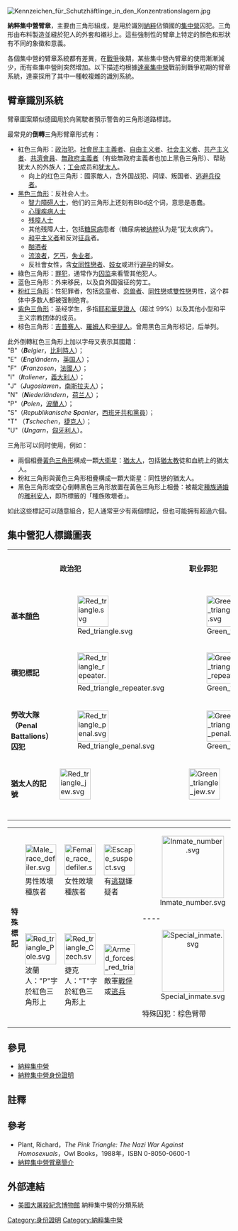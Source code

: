 [[File:Kennzeichen_für_Schutzhäftlinge_in_den_Konzentrationslagern.jpg|thumb]]
{{The Holocaust sidebar}}

'''納粹集中營臂章'''，主要由三角形組成，是用於識別[[納粹德國|納粹]]佔領國的[[集中營|集中營]]囚犯。三角形由布料製造並縫於犯人的外套和襯衫上。這些強制性的臂章上特定的顏色和形狀有不同的象徵和意義。

各個集中營的臂章系統都有差異，在[[二戰|戰爭]]後期，某些集中營內臂章的使用漸漸減少，而有些集中營則突然增加。以下描述均根據[[達豪集中營|達豪集中營]]戰前到戰爭初期的臂章系統，達豪採用了其中一種較複雜的識別系統。

== 臂章識別系統 ==
臂章圖案類似德國用於向駕駛者預示警告的三角形道路標誌。

最常見的'''倒轉'''三角形臂章形式有：
* 紅色三角形：[[政治犯|政治犯]]。[[社會民主主義|社會民主主義者]]、[[自由主义者|自由主义者]]、[[社会主义者|社会主义者]]、[[共產主義|共产主义者]]、[[共濟會|共濟會員]]、[[無政府主義|無政府主義者]]（有些無政府主義者也加上黑色三角形）、帮助犹太人的外族人；[[工会|工会]]成员和[[犹太人|犹太人]]。
**向上的红色三角形：國家敵人，含外国战犯、间谍、叛国者、[[逃兵|逃避兵役者]]。
* [[黑色三角形|黑色三角形]]：反社会人士。
** [[智力障碍|智力障碍人士]]，他们的三角形上还刻有Blöd这个词，意思是愚蠢。
** [[心理疾患|心理疾病人士]]
** [[殘障人士|残障人士]]
** 其他残障人士，包括[[糖尿病|糖尿病]]患者（糖尿病被[[纳粹党|纳粹]]认为是“犹太疾病”）。
** [[和平主义者|和平主义者]]和反对[[征兵|征兵]]者。
** [[酗酒|酗酒者]]
** [[無家可歸者|流浪者]]，[[乞丐|乞丐]]，[[失业|失业者]]。
** 反社會女性，含[[女同性戀者|女同性戀者]]、[[妓女|妓女]]或进行[[避孕|避孕]]的婦女。
* 綠色三角形：[[罪犯|罪犯]]，通常作为[[囚监|囚监]]来看管其他犯人。
* 蓝色三角形：外来移民，以及自外国强征的劳工。
* [[粉红三角形|粉红三角形]]：性犯罪者，包括[[恋童|恋童]]者、[[动物恋|恋兽者]]、[[同性戀|同性戀]]或[[雙性戀|雙性戀]]男性，这个群体中多数人都被强制绝育。
* [[紫色三角形|紫色三角形]]：圣经学生，多指[[耶和華見證人|耶和華見證人]]（超过 99%）以及其他小型和平主义宗教团体的成员。
* 棕色三角形：[[吉普赛人|吉普赛人]]、[[羅姆人|羅姆人]]和[[辛提人|辛提人]]。曾用黑色三角形标记，后单列。

此外倒轉紅色三角形上加以字母又表示其國籍：<br />
"B"（'''''B'''elgier''，[[比利時|比利時人]]）；<br />
"E"（'''''E'''ngländern''，[[英国人|英国人]]）；<br />
"F"（'''''F'''ranzosen''，[[法國人|法國人]]）；<br />
"I"（'''''I'''taliener''，[[義大利人|義大利人]]）；<br />
"J"（'''''J'''ugoslawen''，[[南斯拉夫人|南斯拉夫人]]）；<br />
"N"（'''''N'''iederländern''，[[荷兰人|荷兰人]]）；<br />
"P"（'''''P'''olen''，[[波蘭人|波蘭人]]）；<br />
"S"（''Republikanische '''S'''panier''，[[西班牙第二共和國|西班牙共和黨員]]）；<br />
"T" （'''''T'''schechen''，[[捷克人|捷克人]]）；<br />
"U"（'''''U'''ngarn''，[[匈牙利人|匈牙利人]]）。

三角形可以同时使用，例如：
* 兩個相疊[[黃色臂章|黃色三角形]]構成一顆[[大衛星|大衛星]]：[[猶太人|猶太人]]，包括[[猶太教|猶太教]]徒和血統上的猶太人。
* 粉紅三角形與黃色三角形相疊構成一顆大衛星：同性戀的猶太人。
* 黑色三角形或空心倒轉黑色三角形放置在黃色三角形上相疊：被裁定[[種族通婚|種族通婚]]的[[雅利安人種|雅利安人]]，即所標籤的「種族敗壞者」。

如此这些標記可以随意組合，犯人通常至少有兩個標記，但也可能拥有超過六個。

== 集中營犯人標識圖表 ==
{| class="wikitable" style="text-align: center;"
| 
|'''政治犯'''
|'''职业罪犯'''
|'''外来移民'''
|'''圣经学生'''<br />（'''[[耶證|耶证]]'''）
|'''同性恋'''
'''男同性恋'''/'''性罪犯'''
|'''反社會人士'''
|'''吉普赛人<br />羅姆人和辛提人'''
|-
|'''基本[[顏色|顏色]]'''
|[[File:Red_triangle.svg|70px]]
|[[File:Green_triangle.svg|70px]]
|[[File:Blue_triangle.svg|70px]]
|[[File:Purple_triangle.svg|70px]]
|[[File:Pink_triangle.svg|70px]]
| colspan="2" align="center"| [[File:Black_triangle.svg|70px]]
|-
|'''積犯標記'''
|[[File:Red_triangle_repeater.svg|70px]]
|[[File:Green_triangle_repeater.svg|70px]]
|[[File:Blue_triangle_repeater.svg|70px]]
|[[File:Purple_triangle_repeater.svg|70px]]
|[[File:Pink_triangle_repeater.svg|70px]]
| colspan="2" align="center"| [[File:Black_triangle_repeater.svg|70px]]
|-
|'''勞改大隊（Penal Battalions）囚犯'''
|[[File:Red_triangle_penal.svg|70px]]
|[[File:Green_triangle_penal.svg|70px]]
|[[File:Blue_triangle_penal.svg|70px]]
|[[File:Purple_triangle_penal.svg|70px]]
|[[File:Pink_triangle_penal.svg|70px]]
| colspan="2" align="center"| [[File:Black_triangle_penal.svg|70px]]
|-
|'''猶太人的記號'''
|[[File:Red_triangle_jew.svg|70px]]<br /> 
|[[File:Green_triangle_jew.svg|70px]]<br /> 
|[[File:Blue_triangle_jew.svg|70px]]<br /> 
|[[File:Purple_triangle_jew.svg|70px]]<br /> 
|[[File:Pink_triangle_jew.svg|70px]]<br /> 
| colspan="2" align="center"| [[File:Black_triangle_jew.svg|70px]]<br /> 
|-
|}

{| class="wikitable" style="text-align: center;"
|rowspan=2|'''特殊標記'''
|[[File:Male_race_defiler.svg|70px]]<br />男性敗壞種族者
|[[File:Female_race_defiler.svg|70px]]<br />女性敗壞種族者
|[[File:Escape_suspect.svg|70px]]<br />有[[越獄|逃獄]]嫌疑者
|colspan=2 rowspan=2|<center>[[File:Inmate_number.svg|140px]]</center>
----<br /><center>[[File:Special_inmate.svg|140px]]</center>

特殊囚犯：棕色臂帶
|colspan=2 rowspan=2|<center>[[File:Sleeve_badges.svg|70px]]</center>
以上標記表示：屬於勞改大隊的3846296229號猶太積犯有[[越獄|逃獄]]嫌疑。
|-
|[[File:Red_triangle_Pole.svg|70px]]<br />波蘭人："P"字於紅色三角形上
|[[File:Red_triangle_Czech.svg|70px]]<br />捷克人："T"字於紅色三角形上
|[[File:Armed_forces_red_triangle.svg|70px]]<br />敵軍[[戰俘|戰俘]]或[[逃兵|逃兵]]
|}

== 參見 ==
* [[納粹集中營|納粹集中營]]
* [[納粹集中營身份證明|納粹集中營身份證明]]

== 註釋 ==
{{reflist}}

== 參考 ==
* Plant, Richard，''The Pink Triangle: The Nazi War Against Homosexuals''，Owl Books，1988年，ISBN 0-8050-0600-1
* [http://www.historyplace.com/worldwar2/holocaust/h-dach-early.htm 納粹集中營臂章簡介] {{Wayback|url=http://www.historyplace.com/worldwar2/holocaust/h-dach-early.htm |date=20190528185006 }}

== 外部連結 ==
* [http://www.ushmm.org/wlc/en/index.php?ModuleId=10005378&Type=normal+article 美國大屠殺紀念博物館] 納粹集中營的分類系統

[[Category:身份證明|Category:身份證明]]
[[Category:納粹集中營|Category:納粹集中營]]